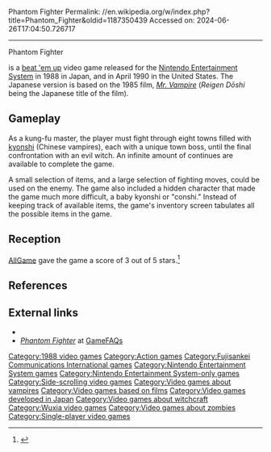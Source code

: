 Phantom Fighter
Permalink: //en.wikipedia.org/w/index.php?title=Phantom_Fighter&oldid=1187350439
Accessed on: 2024-06-26T17:04:50.726717



------
Phantom Fighter
{{Infobox video game
|title= Phantom Fighter
|image= Phantom Fighter cover.png
|caption= North American cover art
|developer = Marionette/SRS
|publisher = {{vgrelease|JP|[[Pony Canyon]]|NA|[[Fujisankei Communications International|FCI]]}}
|designer = Kunihiko Kagawa
|artist = Seishi Yokota
|composer = Hironari Tadokoro
|programmer = Yoshiaki Sakaguchi
|platforms = [[Nintendo Entertainment System|NES]]
|released= {{vgrelease|JP|September 16, 1988|NA|April 1990}}
|genre = [[Action game|Action]]
|modes = [[Single-player video game|Single-player]]
}}

{{nihongo|'''''Phantom Fighter'''''|霊幻道士|Reigen Dōshi}} is a [[beat 'em up]] video game released for the [[Nintendo Entertainment System]] in 1988 in Japan, and in April 1990 in the United States. The Japanese version is based on the 1985 film, ''[[Mr. Vampire]]'' (''Reigen Dōshi'' being the Japanese title of the film).

==Gameplay==
As a kung-fu master, the player must fight through eight towns filled with [[Jiangshi|kyonshi]] (Chinese vampires), each with a unique town boss, until the final confrontation with an evil witch. An infinite amount of continues are available to complete the game.

A small selection of items, and a large selection of fighting moves, could be used on the enemy. The game also included a hidden character that made the game much more difficult, a baby kyonshi or "conshi." Instead of keeping track of available items, the game's inventory screen tabulates all the possible items in the game.

==Reception==
[[AllGame]] gave the game a score of 3 out of 5 stars.<ref>{{cite web |url=http://www.allgame.com/game.php?id=264 |title=Phantom Fighter - Overview - allgame |website=www.allgame.com |access-date=12 January 2022 |archive-url=https://web.archive.org/web/20141115040016/http://www.allgame.com/game.php?id=264 |archive-date=15 November 2014 |url-status=dead}}</ref>

==References==
{{reflist}}

==External links==
* {{MobyGames|id=/phantom-fighter}}
* [http://www.gamefaqs.com/nes/587509-phantom-fighter/data ''Phantom Fighter''] at [[GameFAQs]]

[[Category:1988 video games]]
[[Category:Action games]]
[[Category:Fujisankei Communications International games]]
[[Category:Nintendo Entertainment System games]]
[[Category:Nintendo Entertainment System-only games]]
[[Category:Side-scrolling video games]]
[[Category:Video games about vampires]]
[[Category:Video games based on films]]
[[Category:Video games developed in Japan]]
[[Category:Video games about witchcraft]]
[[Category:Wuxia video games]]
[[Category:Video games about zombies]]
[[Category:Single-player video games]]


{{action-videogame-stub}}